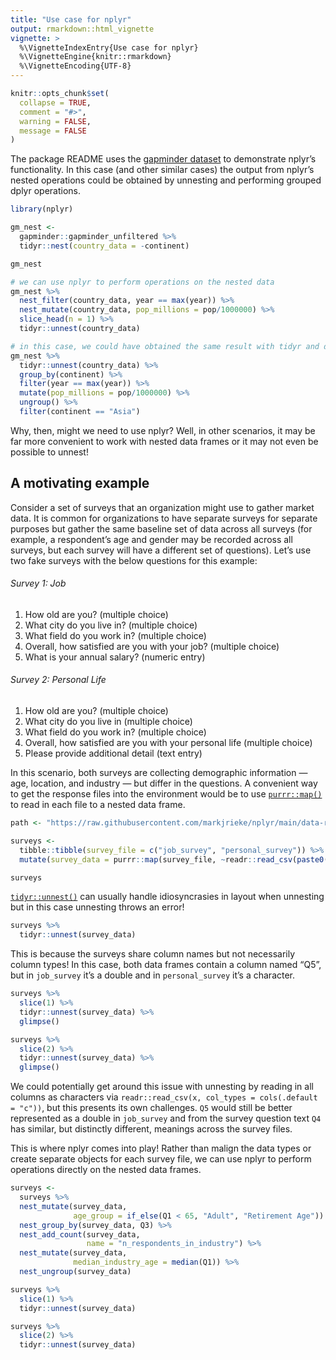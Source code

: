 ```yaml
---
title: "Use case for nplyr"
output: rmarkdown::html_vignette
vignette: >
  %\VignetteIndexEntry{Use case for nplyr}
  %\VignetteEngine{knitr::rmarkdown}
  %\VignetteEncoding{UTF-8}
---
```


```r
knitr::opts_chunk$set(
  collapse = TRUE,
  comment = "#>",
  warning = FALSE,
  message = FALSE
)
```

The package README uses the [gapminder dataset](https://CRAN.R-project.org/package=gapminder) to demonstrate nplyr's functionality. In this case (and other similar cases) the output from nplyr's nested operations could be obtained by unnesting and performing grouped dplyr operations.

```r
library(nplyr)

gm_nest <- 
  gapminder::gapminder_unfiltered %>%
  tidyr::nest(country_data = -continent)

gm_nest

# we can use nplyr to perform operations on the nested data
gm_nest %>%
  nest_filter(country_data, year == max(year)) %>%
  nest_mutate(country_data, pop_millions = pop/1000000) %>%
  slice_head(n = 1) %>%
  tidyr::unnest(country_data)

# in this case, we could have obtained the same result with tidyr and dplyr
gm_nest %>%
  tidyr::unnest(country_data) %>%
  group_by(continent) %>%
  filter(year == max(year)) %>%
  mutate(pop_millions = pop/1000000) %>%
  ungroup() %>%
  filter(continent == "Asia")
```

Why, then, might we need to use nplyr? Well, in other scenarios, it may be far more convenient to work with nested data frames or it may not even be possible to unnest!

## A motivating example

Consider a set of surveys that an organization might use to gather market data. It is common for organizations to have separate surveys for separate purposes but gather the same baseline set of data across all surveys (for example, a respondent's age and gender may be recorded across all surveys, but each survey will have a different set of questions). Let's use two fake surveys with the below questions for this example:

###### Survey 1: Job

1. How old are you? (multiple choice)
2. What city do you live in? (multiple choice)
3. What field do you work in? (multiple choice)
4. Overall, how satisfied are you with your job? (multiple choice)
5. What is your annual salary? (numeric entry)

###### Survey 2: Personal Life

1. How old are you? (multiple choice)
2. What city do you live in (multiple choice)
3. What field do you work in? (multiple choice)
4. Overall, how satisfied are you with your personal life (multiple choice)
5. Please provide additional detail (text entry)

In this scenario, both surveys are collecting demographic information --- age, location, and industry --- but differ in the questions. A convenient way to get the response files into the environment would be to use [`purrr::map()`](https://purrr.tidyverse.org/reference/map.html) to read in each file to a nested data frame.

```r
path <- "https://raw.githubusercontent.com/markjrieke/nplyr/main/data-raw/"

surveys <- 
  tibble::tibble(survey_file = c("job_survey", "personal_survey")) %>%
  mutate(survey_data = purrr::map(survey_file, ~readr::read_csv(paste0(path, .x, ".csv"))))

surveys
```

[`tidyr::unnest()`](https://tidyr.tidyverse.org/reference/nest.html) can usually handle idiosyncrasies in layout when unnesting but in this case unnesting throws an error!

```r
surveys %>%
  tidyr::unnest(survey_data)
```

This is because the surveys share column names but not necessarily column types! In this case, both data frames contain a column named "Q5", but in `job_survey` it's a double and in `personal_survey` it's a character.

```r
surveys %>%
  slice(1) %>%
  tidyr::unnest(survey_data) %>%
  glimpse()

surveys %>%
  slice(2) %>%
  tidyr::unnest(survey_data) %>%
  glimpse()
```

We could potentially get around this issue with unnesting by reading in all columns as characters via `readr::read_csv(x, col_types = cols(.default = "c"))`, but this presents its own challenges. `Q5` would still be better represented as a double in `job_survey` and from the survey question text `Q4` has similar, but distinctly different, meanings across the survey files.

This is where nplyr comes into play! Rather than malign the data types or create separate objects for each survey file, we can use nplyr to perform operations directly on the nested data frames.

```r
surveys <- 
  surveys %>%
  nest_mutate(survey_data,
              age_group = if_else(Q1 < 65, "Adult", "Retirement Age")) %>%
  nest_group_by(survey_data, Q3) %>%
  nest_add_count(survey_data, 
                 name = "n_respondents_in_industry") %>%
  nest_mutate(survey_data, 
              median_industry_age = median(Q1)) %>%
  nest_ungroup(survey_data)

surveys %>%
  slice(1) %>%
  tidyr::unnest(survey_data)

surveys %>%
  slice(2) %>%
  tidyr::unnest(survey_data)
```



